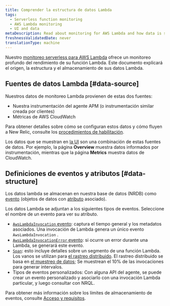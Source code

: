 ```yaml
---
title: Comprender la estructura de datos Lambda
tags:
  - Serverless function monitoring
  - AWS Lambda monitoring
  - UI and data
metaDescription: Read about monitoring for AWS Lambda and how data is structured and stored.
freshnessValidatedDate: never
translationType: machine
---
```


Nuestro [monitoreo serverless para AWS Lambda](/docs/introduction-new-relic-monitoring-aws-lambda) ofrece un monitoreo profundo del rendimiento de su función Lambda. Este documento explicará el origen, la estructura y el almacenamiento de sus datos Lambda.

## Fuentes de datos Lambda [#data-source]

Nuestros datos de monitoreo Lambda provienen de estas dos fuentes:

* Nuestra instrumentación del agente APM (o instrumentación similar creada por clientes)
* Métricas de AWS CloudWatch

Para obtener detalles sobre cómo se configuran estos datos y cómo fluyen a New Relic, consulte los [procedimientos de habilitación](/docs/install-enable-new-relics-monitoring-aws-lambda).

Los datos que se muestran en [la UI](/docs/lambda-monitoring-ui) son una combinación de estas fuentes de datos. Por ejemplo, la página <DNT>**Overview**</DNT> muestra datos informados por instrumentación, mientras que la página <DNT>**Metrics**</DNT> muestra datos de CloudWatch.

## Definiciones de eventos y atributos [#data-structure]

Los datos lambda se almacenan en nuestra base de datos (NRDB) como [evento](/docs/using-new-relic/welcome-new-relic/getting-started/glossary#event) (objetos de datos con [atributo](/docs/using-new-relic/welcome-new-relic/getting-started/glossary#attribute) asociado).

Los datos Lambda se adjuntan a los siguientes tipos de eventos. Seleccione el nombre de un evento para ver su atributo.

* [`AwsLambdaInvocation` evento](/attribute-dictionary/?event=AwsLambdaInvocation): captura el tiempo general y los metadatos asociados. Una invocación de Lambda genera un único evento `AwsLambdaInvocation` .
* [`AwsLambdaInvocationError` evento](/attribute-dictionary/?event=AwsLambdaInvocationError): si ocurre un error durante una Lambda, se generará este evento.
* [`Span`](/attribute-dictionary/?event=Span): esto incluye detalles sobre un segmento de una función Lambda. Los vanos se utilizan para [el rastreo distribuido](/docs/apm/distributed-tracing/getting-started/introduction-distributed-tracing). El rastreo distribuido se basa en [el muestreo de datos](/docs/apm/distributed-tracing/getting-started/how-new-relic-distributed-tracing-works#sampling); Se muestrean el 10% de las invocaciones para generar intervalos.
* Tipos de eventos personalizados: Con alguna API del agente, se puede crear un evento personalizado y asociarlo con una invocación Lambda particular, y luego consultar con NRQL.

Para obtener más información sobre los límites de almacenamiento de eventos, consulte [Acceso y requisitos](/docs/introduction-new-relic-monitoring-aws-lambda#requirements).